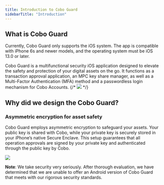 ```yaml
---
title: Introduction to Cobo Guard
sidebarTitle: "Introduction"
---
```


## What is Cobo Guard
<Note>Currently, Cobo Guard only supports the iOS system. The app is compatible with iPhone 6s and newer models, and the operating system must be iOS 13.0 or later.</Note>

Cobo Guard is a multifunctional security iOS application designed to elevate the safety and protection of your digital assets on the go. It functions as a transaction approval application, an MPC key share manager, as well as a Multi-Factor Authentication (MFA) method and a passwordless login mechanism for Cobo Accounts.
{/* <img src="/images/cobo-guard/introduction-to-cobo-guard/what-is-cobo-guard/what-is-cobo-guard.jpeg" /> */}

## Why did we design the Cobo Guard?
### Asymmetric encryption for asset safety
Cobo Guard employs asymmetric encryption to safeguard your assets. Your public key is shared with Cobo, while your private key is securely stored in your iPhone’s native Secure Enclave. This setup guarantees that all operation approvals are signed by your private key and authenticated through the public key by Cobo.

<img src="/images/cobo-guard/introduction-to-cobo-guard/what-is-cobo-guard/why-did-we-design-the-cobo-guard.png" />

**Note**: We take security very seriously. After thorough evaluation, we have determined that we are unable to offer an Android version of Cobo Guard that meets with our rigorous security standards.